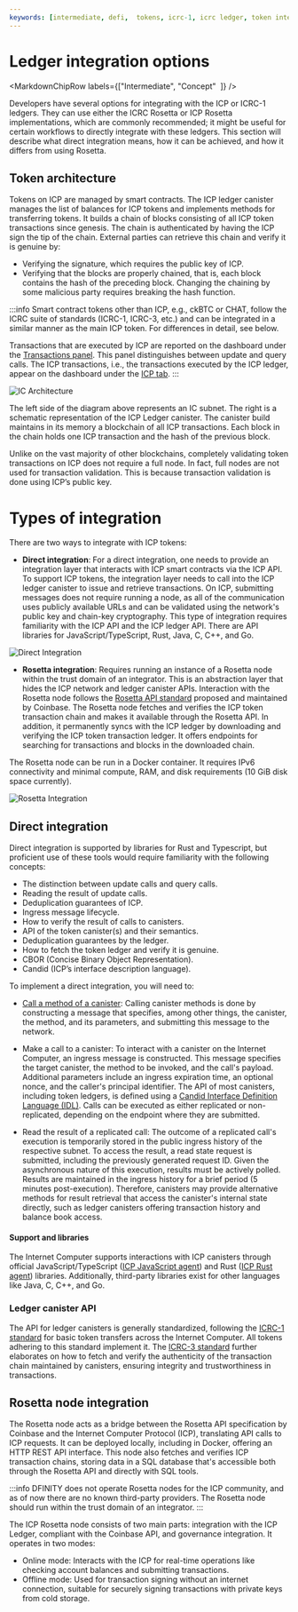 ```yaml
---
keywords: [intermediate, defi,  tokens, icrc-1, icrc ledger, token integration, direct integration,icrc]
---
```



# Ledger integration options

<MarkdownChipRow labels={["Intermediate", "Concept"  ]} />

Developers have several options for integrating with the ICP or ICRC-1 ledgers. They can use either the ICRC Rosetta or ICP Rosetta implementations, which are commonly recommended; it might be useful for certain workflows to directly integrate with these ledgers. This section will describe what direct integration means, how it can be achieved, and how it differs from using Rosetta.

## Token architecture

Tokens on ICP are managed by smart contracts. The ICP ledger canister manages the list of balances for ICP tokens and implements methods for transferring tokens. It builds a chain of blocks consisting of all ICP token transactions since genesis. The chain is authenticated by having the ICP sign the tip of the chain. External parties can retrieve this chain and verify it is genuine by:
- Verifying the signature, which requires the public key of ICP.
- Verifying that the blocks are properly chained, that is, each block contains the hash of the preceding block. Changing the chaining by some malicious party requires breaking the hash function.

:::info
Smart contract tokens other than ICP, e.g., ckBTC or CHAT, follow the ICRC suite of standards (ICRC-1, ICRC-3, etc.) and can be integrated in a similar manner as the main ICP token. For differences in detail, see below.

Transactions that are executed by ICP are reported on the dashboard under the [Transactions panel](https://dashboard.internetcomputer.org/). This panel distinguishes between update and query calls. The ICP transactions, i.e., the transactions executed by the ICP ledger, appear on the dashboard under the [ICP tab](https://dashboard.internetcomputer.org/transactions).
:::

![IC Architecture](ic_architecture.png)

The left side of the diagram above represents an IC subnet. The right is a schematic representation of the ICP Ledger canister. The canister build maintains in its memory a blockchain of all ICP transactions. Each block in the chain holds one ICP transaction and the hash of the previous block.

Unlike on the vast majority of other blockchains, completely validating token transactions on ICP does not require a full node. In fact, full nodes are not used for transaction validation. This is because transaction validation is done using ICP’s public key.

# Types of integration
There are two ways to integrate with ICP tokens:

- **Direct integration**: For a direct integration, one needs to provide an integration layer that interacts with ICP smart contracts via the ICP API. To support ICP tokens, the integration layer needs to call into the ICP ledger canister to issue and retrieve transactions. On ICP, submitting messages does not require running a node, as all of the communication uses publicly available URLs and can be validated using the network's public key and chain-key cryptography. This type of integration requires familiarity with the ICP API and the ICP ledger API. There are API libraries for JavaScript/TypeScript, Rust, Java, C, C++, and Go.

![Direct Integration](direct_integration.png)


- **Rosetta integration**: Requires running an instance of a Rosetta node within the trust domain of an integrator. This is an abstraction layer that hides the ICP network and ledger canister APIs. Interaction with the Rosetta node follows the [Rosetta API standard](https://docs.cdp.coinbase.com/mesh/docs/welcome) proposed and maintained by Coinbase.
The Rosetta node fetches and verifies the ICP token transaction chain and makes it available through the Rosetta API. In addition, it permanently syncs with the ICP ledger by downloading and verifying the ICP token transaction ledger. It offers endpoints for searching for transactions and blocks in the downloaded chain.

The Rosetta node can be run in a Docker container. It requires IPv6 connectivity and minimal compute, RAM, and disk requirements (10 GiB disk space currently).

![Rosetta Integration](rosetta_integration.png)

## Direct integration
Direct integration is supported by libraries for Rust and Typescript, but proficient use of these tools would require familiarity with the following concepts:

- The distinction between update calls and query calls.
- Reading the result of update calls.
- Deduplication guarantees of ICP.
- Ingress message lifecycle.
- How to verify the result of calls to canisters.
- API of the token canister(s) and their semantics.
- Deduplication guarantees by the ledger.
- How to fetch the token ledger and verify it is genuine.
- CBOR (Concise Binary Object Representation).
- Candid (ICP’s interface description language).

To implement a direct integration, you will need to:

- [Call a method of a canister](#http-call-overview): Calling canister methods is done by constructing a message that specifies, among other things, the canister, the method, and its parameters, and submitting this message to the network.

- Make a call to a canister: To interact with a canister on the Internet Computer, an ingress message is constructed. This message specifies the target canister, the method to be invoked, and the call's payload. Additional parameters include an ingress expiration time, an optional nonce, and the caller's <GlossaryTooltip>principal</GlossaryTooltip> identifier. The API of most canisters, including token ledgers, is defined using a [Candid Interface Definition Language (IDL)](/docs/building-apps/interact-with-canisters/candid/candid-concepts). Calls can be executed as either replicated or non-replicated, depending on the endpoint where they are submitted.

- Read the result of a replicated call: The outcome of a replicated call's execution is temporarily stored in the public ingress history of the respective <GlossaryTooltip>subnet</GlossaryTooltip>. To access the result, a read state request is submitted, including the previously generated request ID. Given the asynchronous nature of this execution, results must be actively polled. Results are maintained in the ingress history for a brief period (5 minutes post-execution). Therefore, canisters may provide alternative methods for result retrieval that access the canister's internal state directly, such as ledger canisters offering transaction history and balance book access.

#### Support and libraries

The Internet Computer supports interactions with ICP canisters through official JavaScript/TypeScript ([ICP JavaScript agent](https://www.npmjs.com/package/@dfinity/agent)) and Rust ([ICP Rust agent](https://docs.rs/ic-agent/latest/ic_agent/)) libraries. Additionally, third-party libraries exist for other languages like Java, C, C++, and Go.

### Ledger canister API
The API for ledger canisters is generally standardized, following the [ICRC-1 standard](https://github.com/dfinity/ICRC-1/blob/main/standards/ICRC-1/README.md) for basic token transfers across the Internet Computer. All tokens adhering to this standard implement it. The [ICRC-3 standard](https://github.com/dfinity/ICRC-1/blob/main/standards/ICRC-3/README.md) further elaborates on how to fetch and verify the authenticity of the transaction chain maintained by canisters, ensuring integrity and trustworthiness in transactions.

## Rosetta node integration
The Rosetta node acts as a bridge between the Rosetta API specification by Coinbase and the Internet Computer Protocol (ICP), translating API calls to ICP requests. It can be deployed locally, including in Docker, offering an HTTP REST API interface. This node also fetches and verifies ICP transaction chains, storing data in a SQL database that's accessible both through the Rosetta API and directly with SQL tools.

:::info
DFINITY does not operate Rosetta nodes for the ICP community, and as of now there are no known third-party providers. The Rosetta node should run within the trust domain of an integrator.
:::

The ICP Rosetta node consists of two main parts: integration with the ICP Ledger, compliant with the Coinbase API, and governance integration. It operates in two modes:
- Online mode: Interacts with the ICP for real-time operations like checking account balances and submitting transactions.
- Offline mode: Used for transaction signing without an internet connection, suitable for securely signing transactions with private keys from cold storage.